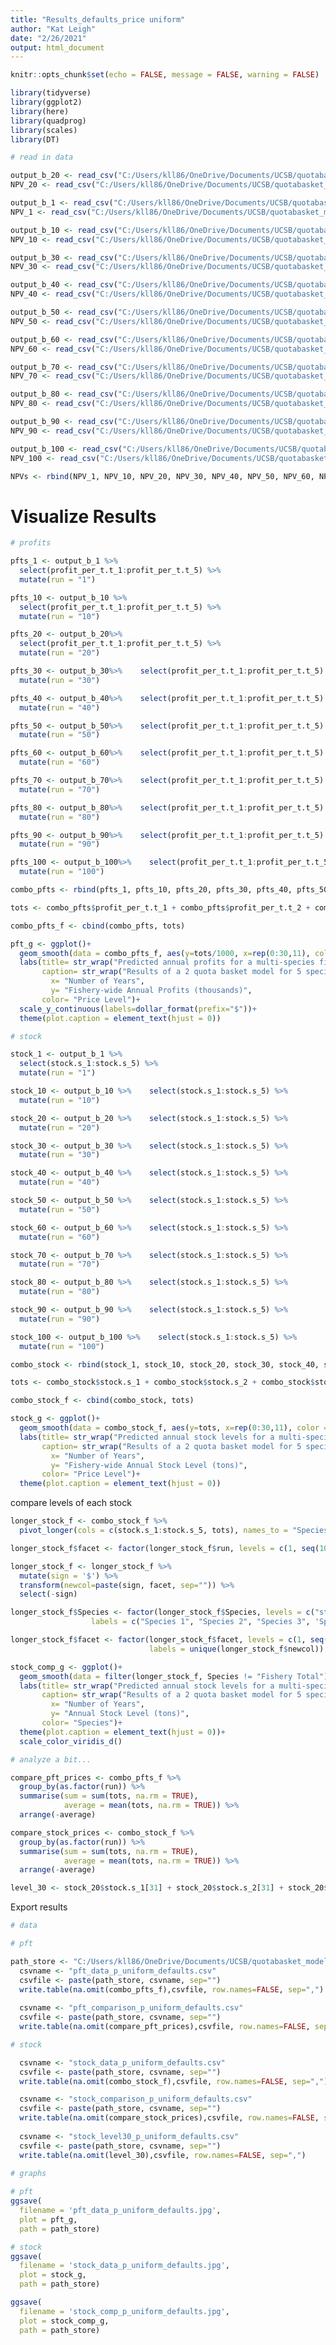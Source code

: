 ```yaml
---
title: "Results_defaults_price uniform"
author: "Kat Leigh"
date: "2/26/2021"
output: html_document
---
```


```r
knitr::opts_chunk$set(echo = FALSE, message = FALSE, warning = FALSE)

library(tidyverse)
library(ggplot2)
library(here)
library(quadprog)
library(scales)
library(DT)
```

```r

# read in data

output_b_20 <- read_csv("C:/Users/kll86/OneDrive/Documents/UCSB/quotabasket_model/working_model/price and cost exploreoutput_b_p20.csv")
NPV_20 <- read_csv("C:/Users/kll86/OneDrive/Documents/UCSB/quotabasket_model/working_model/price and cost exploreNPV_b_p20.csv")

output_b_1 <- read_csv("C:/Users/kll86/OneDrive/Documents/UCSB/quotabasket_model/working_model/price and cost exploreoutput_b_p1.csv")
NPV_1 <- read_csv("C:/Users/kll86/OneDrive/Documents/UCSB/quotabasket_model/working_model/price and cost exploreNPV_b_p1.csv")

output_b_10 <- read_csv("C:/Users/kll86/OneDrive/Documents/UCSB/quotabasket_model/working_model/price and cost exploreoutput_b_p10.csv")
NPV_10 <- read_csv("C:/Users/kll86/OneDrive/Documents/UCSB/quotabasket_model/working_model/price and cost exploreNPV_b_p10.csv")

output_b_30 <- read_csv("C:/Users/kll86/OneDrive/Documents/UCSB/quotabasket_model/working_model/price and cost exploreoutput_b_p30.csv")
NPV_30 <- read_csv("C:/Users/kll86/OneDrive/Documents/UCSB/quotabasket_model/working_model/price and cost exploreNPV_b_p30.csv")

output_b_40 <- read_csv("C:/Users/kll86/OneDrive/Documents/UCSB/quotabasket_model/working_model/price and cost exploreoutput_b_p40.csv")
NPV_40 <- read_csv("C:/Users/kll86/OneDrive/Documents/UCSB/quotabasket_model/working_model/price and cost exploreNPV_b_p40.csv")

output_b_50 <- read_csv("C:/Users/kll86/OneDrive/Documents/UCSB/quotabasket_model/working_model/price and cost exploreoutput_b_p50.csv")
NPV_50 <- read_csv("C:/Users/kll86/OneDrive/Documents/UCSB/quotabasket_model/working_model/price and cost exploreNPV_b_p50.csv")

output_b_60 <- read_csv("C:/Users/kll86/OneDrive/Documents/UCSB/quotabasket_model/working_model/price and cost exploreoutput_b_p60.csv")
NPV_60 <- read_csv("C:/Users/kll86/OneDrive/Documents/UCSB/quotabasket_model/working_model/price and cost exploreNPV_b_p60.csv")

output_b_70 <- read_csv("C:/Users/kll86/OneDrive/Documents/UCSB/quotabasket_model/working_model/price and cost exploreoutput_b_p70.csv")
NPV_70 <- read_csv("C:/Users/kll86/OneDrive/Documents/UCSB/quotabasket_model/working_model/price and cost exploreNPV_b_p70.csv")

output_b_80 <- read_csv("C:/Users/kll86/OneDrive/Documents/UCSB/quotabasket_model/working_model/price and cost exploreoutput_b_p80.csv")
NPV_80 <- read_csv("C:/Users/kll86/OneDrive/Documents/UCSB/quotabasket_model/working_model/price and cost exploreNPV_b_p80.csv")

output_b_90 <- read_csv("C:/Users/kll86/OneDrive/Documents/UCSB/quotabasket_model/working_model/price and cost exploreoutput_b_p90.csv")
NPV_90 <- read_csv("C:/Users/kll86/OneDrive/Documents/UCSB/quotabasket_model/working_model/price and cost exploreNPV_b_p90.csv")

output_b_100 <- read_csv("C:/Users/kll86/OneDrive/Documents/UCSB/quotabasket_model/working_model/price and cost exploreoutput_b_p100.csv")
NPV_100 <- read_csv("C:/Users/kll86/OneDrive/Documents/UCSB/quotabasket_model/working_model/price and cost exploreNPV_b_p100.csv")

NPVs <- rbind(NPV_1, NPV_10, NPV_20, NPV_30, NPV_40, NPV_50, NPV_60, NPV_70, NPV_80, NPV_90, NPV_100)

```
# Visualize Results

```r
# profits

pfts_1 <- output_b_1 %>% 
  select(profit_per_t.t_1:profit_per_t.t_5) %>% 
  mutate(run = "1")

pfts_10 <- output_b_10 %>% 
  select(profit_per_t.t_1:profit_per_t.t_5) %>% 
  mutate(run = "10")

pfts_20 <- output_b_20%>% 
  select(profit_per_t.t_1:profit_per_t.t_5) %>% 
  mutate(run = "20")

pfts_30 <- output_b_30%>%    select(profit_per_t.t_1:profit_per_t.t_5) %>% 
  mutate(run = "30")

pfts_40 <- output_b_40%>%    select(profit_per_t.t_1:profit_per_t.t_5) %>% 
  mutate(run = "40")

pfts_50 <- output_b_50%>%    select(profit_per_t.t_1:profit_per_t.t_5) %>% 
  mutate(run = "50")

pfts_60 <- output_b_60%>%    select(profit_per_t.t_1:profit_per_t.t_5) %>% 
  mutate(run = "60")

pfts_70 <- output_b_70%>%    select(profit_per_t.t_1:profit_per_t.t_5) %>% 
  mutate(run = "70")

pfts_80 <- output_b_80%>%    select(profit_per_t.t_1:profit_per_t.t_5) %>% 
  mutate(run = "80")

pfts_90 <- output_b_90%>%    select(profit_per_t.t_1:profit_per_t.t_5) %>% 
  mutate(run = "90")

pfts_100 <- output_b_100%>%    select(profit_per_t.t_1:profit_per_t.t_5) %>% 
  mutate(run = "100")

combo_pfts <- rbind(pfts_1, pfts_10, pfts_20, pfts_30, pfts_40, pfts_50, pfts_60, pfts_70, pfts_80, pfts_90, pfts_100)

tots <- combo_pfts$profit_per_t.t_1 + combo_pfts$profit_per_t.t_2 + combo_pfts$profit_per_t.t_3 + combo_pfts$profit_per_t.t_4 + combo_pfts$profit_per_t.t_5

combo_pfts_f <- cbind(combo_pfts, tots)

```

```r
pft_g <- ggplot()+
  geom_smooth(data = combo_pfts_f, aes(y=tots/1000, x=rep(0:30,11), color = as.factor(run)), se = FALSE)+ theme_minimal()+
  labs(title= str_wrap("Predicted annual profits for a multi-species fishery with uniform prices managed by 2 quota baskets", 80),
       caption= str_wrap("Results of a 2 quota basket model for 5 species and 5 technologies parameterized such that species are identical in the following parameters: initial stock size = 50, fishing costs = 1, carrying capacities = 100, coefficient for quota basket limits = 0.2. The coefficient for quota basket limit defines the total combined biomass that can be extracted per year as a proportion of the total available biomass for that year. Species differ in terms of: growth rates = 0.15, 0.2, 0.2, 0.3, 0.4 (respective to each species, 1-5), catchabilities per technology = all 0.01 except for t1 catches species1 at 0.04, t2 catches species2 at 0.04, t3 catches species3 at 0.04, t4 catches species4 at 0.04, and t5 catches species5 at 0.04. Model was run for 11 different uniform price levels (see legend).", 100),
         x= "Number of Years",
         y= "Fishery-wide Annual Profits (thousands)",
       color= "Price Level")+
  scale_y_continuous(labels=dollar_format(prefix="$"))+
  theme(plot.caption = element_text(hjust = 0))

```

```r
# stock

stock_1 <- output_b_1 %>% 
  select(stock.s_1:stock.s_5) %>% 
  mutate(run = "1")

stock_10 <- output_b_10 %>%    select(stock.s_1:stock.s_5) %>% 
  mutate(run = "10")

stock_20 <- output_b_20 %>%    select(stock.s_1:stock.s_5) %>% 
  mutate(run = "20")

stock_30 <- output_b_30 %>%    select(stock.s_1:stock.s_5) %>% 
  mutate(run = "30")

stock_40 <- output_b_40 %>%    select(stock.s_1:stock.s_5) %>% 
  mutate(run = "40")

stock_50 <- output_b_50 %>%    select(stock.s_1:stock.s_5) %>% 
  mutate(run = "50")

stock_60 <- output_b_60 %>%    select(stock.s_1:stock.s_5) %>% 
  mutate(run = "60")

stock_70 <- output_b_70 %>%    select(stock.s_1:stock.s_5) %>% 
  mutate(run = "70")

stock_80 <- output_b_80 %>%    select(stock.s_1:stock.s_5) %>% 
  mutate(run = "80")

stock_90 <- output_b_90 %>%    select(stock.s_1:stock.s_5) %>% 
  mutate(run = "90")

stock_100 <- output_b_100 %>%    select(stock.s_1:stock.s_5) %>% 
  mutate(run = "100")

combo_stock <- rbind(stock_1, stock_10, stock_20, stock_30, stock_40, stock_50, stock_60, stock_70, stock_80, stock_90, stock_100)

tots <- combo_stock$stock.s_1 + combo_stock$stock.s_2 + combo_stock$stock.s_3 + combo_stock$stock.s_4 + combo_stock$stock.s_5

combo_stock_f <- cbind(combo_stock, tots)

```

```r
stock_g <- ggplot()+
  geom_smooth(data = combo_stock_f, aes(y=tots, x=rep(0:30,11), color = as.factor(run)), se = FALSE)+ theme_minimal()+
  labs(title= str_wrap("Predicted annual stock levels for a multi-species fishery with uniform prices managed by 2 quota baskets", 80),
       caption= str_wrap("Results of a 2 quota basket model for 5 species and 5 technologies parameterized such that species are identical in the following parameters: initial stock size = 50, fishing costs = 1, carrying capacities = 100, coefficient for quota basket limits = 0.2. The coefficient for quota basket limit defines the total combined biomass that can be extracted per year as a proportion of the total available biomass for that year. Species differ in terms of: growth rates = 0.15, 0.2, 0.2, 0.3, 0.4 (respective to each species, 1-5), catchabilities per technology = all 0.01 except for t1 catches species1 at 0.04, t2 catches species2 at 0.04, t3 catches species3 at 0.04, t4 catches species4 at 0.04, and t5 catches species5 at 0.04. Model was run for 11 different uniform price levels (see legend).", 100),
         x= "Number of Years",
         y= "Fishery-wide Annual Stock Level (tons)",
       color= "Price Level")+
  theme(plot.caption = element_text(hjust = 0))

```
compare levels of each stock

```r

longer_stock_f <- combo_stock_f %>% 
  pivot_longer(cols = c(stock.s_1:stock.s_5, tots), names_to = "Species", values_to = "Stock_Level")

longer_stock_f$facet <- factor(longer_stock_f$run, levels = c(1, seq(10,100,10)))

longer_stock_f <- longer_stock_f %>% 
  mutate(sign = '$') %>% 
  transform(newcol=paste(sign, facet, sep="")) %>% 
  select(-sign)

longer_stock_f$Species <- factor(longer_stock_f$Species, levels = c("stock.s_1", 'stock.s_2', 'stock.s_3', 'stock.s_4', 'stock.s_5', 'tots'), 
                  labels = c("Species 1", "Species 2", "Species 3", 'Species 4', 'Species 5', 'Fishery Total'))

longer_stock_f$facet <- factor(longer_stock_f$facet, levels = c(1, seq(10,100,10)),
                               labels = unique(longer_stock_f$newcol))

stock_comp_g <- ggplot()+
  geom_smooth(data = filter(longer_stock_f, Species != "Fishery Total"), aes(y=Stock_Level, x=rep(0:30,55), color = Species), se = FALSE)+ theme_minimal()+ facet_wrap(~ facet)+
  labs(title= str_wrap("Predicted annual stock levels for a multi-species fishery with uniform prices managed by 2 quota baskets", 80),
       caption= str_wrap("Results of a 2 quota basket model for 5 species and 5 technologies parameterized such that species are identical in the following parameters: initial stock size = 50, fishing costs = 1, carrying capacities = 100, coefficient for quota basket limits = 0.2. The coefficient for quota basket limit defines the total combined biomass that can be extracted per year as a proportion of the total available biomass for that year. Species differ in terms of: growth rates = 0.15, 0.2, 0.2, 0.3, 0.4 (respective to each species, 1-5), catchabilities per technology = all 0.01 except for t1 catches species1 at 0.04, t2 catches species2 at 0.04, t3 catches species3 at 0.04, t4 catches species4 at 0.04, and t5 catches species5 at 0.04. Model was run for 11 different uniform price levels (see legend).", 100),
         x= "Number of Years",
         y= "Annual Stock Level (tons)",
       color= "Species")+
  theme(plot.caption = element_text(hjust = 0))+
  scale_color_viridis_d()

```


```r
# analyze a bit...

compare_pft_prices <- combo_pfts_f %>% 
  group_by(as.factor(run)) %>% 
  summarise(sum = sum(tots, na.rm = TRUE),
            average = mean(tots, na.rm = TRUE)) %>% 
  arrange(-average)

compare_stock_prices <- combo_stock_f %>% 
  group_by(as.factor(run)) %>% 
  summarise(sum = sum(tots, na.rm = TRUE),
            average = mean(tots, na.rm = TRUE)) %>% 
  arrange(-average)

level_30 <- stock_20$stock.s_1[31] + stock_20$stock.s_2[31] + stock_20$stock.s_3[31] + stock_20$stock.s_4[31] + stock_20$stock.s_5[31]

```

Export results

```r
# data

# pft

path_store <- "C:/Users/kll86/OneDrive/Documents/UCSB/quotabasket_model/working_model/price and cost explore"
  csvname <- "pft_data_p_uniform_defaults.csv"
  csvfile <- paste(path_store, csvname, sep="")
  write.table(na.omit(combo_pfts_f),csvfile, row.names=FALSE, sep=",")
  
  csvname <- "pft_comparison_p_uniform_defaults.csv"
  csvfile <- paste(path_store, csvname, sep="")
  write.table(na.omit(compare_pft_prices),csvfile, row.names=FALSE, sep=",")

# stock

  csvname <- "stock_data_p_uniform_defaults.csv"
  csvfile <- paste(path_store, csvname, sep="")
  write.table(na.omit(combo_stock_f),csvfile, row.names=FALSE, sep=",")

  csvname <- "stock_comparison_p_uniform_defaults.csv"
  csvfile <- paste(path_store, csvname, sep="")
  write.table(na.omit(compare_stock_prices),csvfile, row.names=FALSE, sep=",")
  
  csvname <- "stock_level30_p_uniform_defaults.csv"
  csvfile <- paste(path_store, csvname, sep="")
  write.table(na.omit(level_30),csvfile, row.names=FALSE, sep=",")
  
# graphs

# pft
ggsave(
  filename = 'pft_data_p_uniform_defaults.jpg',
  plot = pft_g,
  path = path_store)

# stock
ggsave(
  filename = 'stock_data_p_uniform_defaults.jpg',
  plot = stock_g,
  path = path_store)

ggsave(
  filename = 'stock_comp_p_uniform_defaults.jpg',
  plot = stock_comp_g,
  path = path_store)

```

